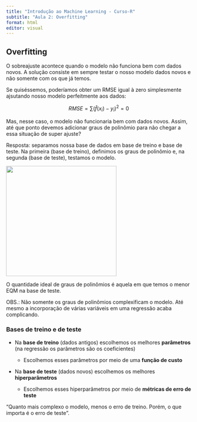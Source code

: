 ```yaml
---
title: "Introdução ao Machine Learning - Curso-R"
subtitle: "Aula 2: Overfitting"
format: html
editor: visual
---
```


## Overfitting

O sobreajuste acontece quando o modelo não funciona bem com dados novos. A solução consiste em sempre testar o nosso modelo dados novos e não somente com os que já temos.

Se quiséssemos, poderíamos obter um RMSE igual à zero simplesmente ajsutando nosso modelo perfeitmente aos dados:

$$
RMSE = \sum (\hat{f}(x_i)-y_i)^2=0
$$

Mas, nesse caso, o modelo não funcionaria bem com dados novos. Assim, até que ponto devemos adicionar graus de polinômio para não chegar a essa situação de super ajuste?

Resposta: separamos nossa base de dados em base de treino e base de teste. Na primeira (base de treino), definimos os graus de polinômio e, na segunda (base de teste), testamos o modelo.

![](images/Captura%20de%20tela%202024-02-14%20193625.png){width="300"}

O quantidade ideal de graus de polinômios é aquela em que temos o menor EQM na base de teste.

OBS.: Não somente os graus de polinômios complexificam o modelo. Até mesmo a incorporação de várias variáveis em uma regressão acaba complicando.

### Bases de treino e de teste

-   Na **base de treino** (dados antigos) escolhemos os melhores **parâmetros** (na regressão os parâmetros são os coeficientes)

    -   Escolhemos esses parâmetros por meio de uma **função de custo**

-   Na **base de teste** (dados novos) escolhemos os melhores **hiperparâmetros**

    -   Escolhemos esses hiperparâmetros por meio de **métricas de erro de teste**

"Quanto mais complexo o modelo, menos o erro de treino. Porém, o que importa é o erro de teste".
